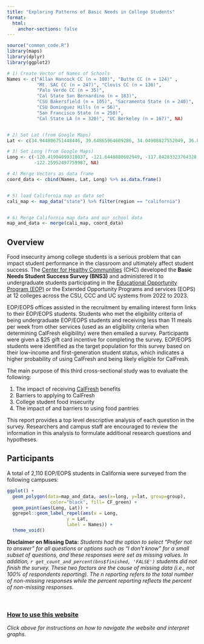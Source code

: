 ```yaml
---
title: "Exploring Patterns of Basic Needs in College Students"
format:
  html:
    anchor-sections: false
---
```


```r
source("common_code.R")
library(maps)
library(dplyr)
library(ggplot2)

# 1) Create Vector of Names of Schools
Names <- c("Allan Hancock CC (n = 108)", "Butte CC (n = 124)" ,
           "Mt. SAC CC (n = 247)", "Clovis CC (n = 136)", 
           "Palo Verde CC (n = 35)",
           "Cal State San Bernardino (n = 183)", 
           "CSU Bakersfield (n = 105)", "Sacramento State (n = 240)",
           "CSU Dominguez Hills (n = 56)", 
           "San Francisco State (n = 250)", 
           "Cal State LA (n = 320)", "UC Berkeley (n = 167)", NA)


# 2) Set Lat (from Google Maps)
Lat <- c(34.944806751448446, 39.64865964609286, 34.04908827552049, 36.8881247883413, 33.661194382241, 34.181456718923286, 35.3488035843719, 38.56494552780801, 33.862538254060354, 37.72428800979904, 34.0664952125493, 37.87032035949273, NA)

# 3) Set Long (from Google Maps)
Long <- c(-120.41904099310837, -121.6448880602949, -117.84283323764328,  -119.73237338219428,  -114.6528941759761,  -117.3231769109331, -119.1034047186511, -121.42779950825016,  -118.25447517782001, -122.48003539894094, -118.1684245606096,
          -122.25952497759987, NA)

# 4) Merge Vectors as data frame
coord_data <- cbind(Names, Lat, Long) %>% as.data.frame()


# 5) load California map as data set
cali_map <- map_data("state") %>% filter(region == "california")


# 6) Merge California map data and our school data
map_and_data <- merge(cali_map, coord_data)


```

## Overview

Food insecurity among college students is a serious problem that can impact student performance in the classroom and ultimately affect student success. The [Center for Healthy Communities](https://www.csuchico.edu/chc/) (CHC) developed the **Basic Needs Student Success Survey (BNS3)** and administered it to undergraduate students participating in the [Educational Opportunity Program (EOP)](https://www2.calstate.edu/attend/student-services/eop) or the Extended Opportunity Programs and services (EOPS) at 12 colleges across the CSU, CCC and UC systems from 2022 to 2023.

EOP/EOPS offices assisted in the recruitment by emailing interest form links to their EOP/EOPS students. Students who met the eligibility criteria of being undergraduate EOP/EOPS students and receiving less than 11 meals per week from other services (used as an eligibility criteria when determining CalFresh eligibility) were then emailed a survey. Participants were given a \$25 gift card incentive for completing the survey. EOP/EOPS students were identified as the target population for this survey based on their low-income and first-generation student status, which indicates a higher probability of using CalFresh and being likely eligible for CalFresh.

The main purpose of this third cross-sectional study was to evaluate the following:

1.  The impact of receiving [CalFresh](https://www.csuchico.edu/calfresh/index.shtml) benefits
2. Barriers to applying to CalFresh
3. College student food insecurity
4. The impact of and barriers to using food pantries

This report provides a top level descriptive analysis of each question in the survey. Researchers and campus staff are encouraged to review the information in this analysis to formulate additional research questions and hypotheses.

## Participants

A total of 2,110 EOP/EOPS students in California were surveyed from the following campuses:

```r


ggplot() + 
  geom_polygon(data=map_and_data, aes(x=long, y=lat, group=group),
                color="black", fill= CF_green) + 
  geom_point(aes(Long, Lat)) +
  ggrepel::geom_label_repel(aes(x = Long, 
                      y = Lat, 
                      label = Names)) + 
  theme_void() 

```



**Disclaimer on Missing Data:** *Students had the option to select "Prefer not to answer" for all questions or options such as "I don't know" for a small subset of questions, and these responses were set as missing values. In addition, `r get_count_and_percent(bns$finished, 'FALSE')` students did not finish the survey. These two factors are the cause of missing data (i.e., not 100% of respondents reporting). The n reporting refers to the total number of non-missing responses while the percent reporting reflects the percent of non-missing responses.*

<br />

### [How to use this website](Instructions.html)

*Click above for instructions on how to navigate the website and interpret graphs.*
